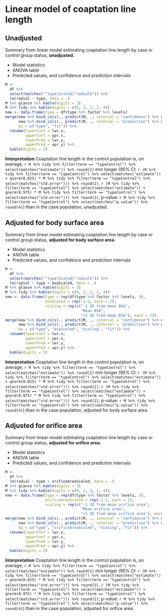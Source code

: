 # Linear model of coaptation line length

## Unadjusted

Summary from linear model estimating coaptation line length by case or control group status,
**unadjusted.**

* Model statistics
* ANOVA table
* Predicted values, and confidence and prediction intervals

```r
M <- 
  df %>%
  select(matches("^type|Scaled|^radial$")) %>% 
  lm(radial ~ type, data = .)
M %>% glance %>% kable(digits = 3)
M %>% tidy %>% kable(digits = c(0, 2, 2, 2, 4))
new <- data.frame(type = df$type %>% factor %>% levels)
merge(new %>% bind_cols(., predict(M, ., interval = "confidence") %>% data.frame),
      new %>% bind_cols(., predict(M, ., interval = "prediction") %>% data.frame),
      by = c("type", "fit")) %>% 
  rename(lowerConf = lwr.x,
         upperConf = upr.x,
         lowerPred = lwr.y,
         upperPred = upr.y) %>% 
  kable(digits = 2)
```

**Interpretation**
Coaptation line length in the control population is, on average,
`r M %>% tidy %>% filter(term == "typeControl") %>% select(matches("estimate")) %>% round(2)` mm longer 
(95% CI: 
`r (M %>% tidy %>% filter(term == "typeControl") %>% select(matches("estimate")) + qnorm(0.025) * M %>% tidy %>% filter(term == "typeControl") %>% select(matches("std.error"))) %>% round(2)`, 
`r (M %>% tidy %>% filter(term == "typeControl") %>% select(matches("estimate")) + qnorm(0.975) * M %>% tidy %>% filter(term == "typeControl") %>% select(matches("std.error"))) %>% round(2)`;
p-value:
`r M %>% tidy %>% filter(term == "typeControl") %>% select(matches("p.value")) %>% round(4)`)
than in the case population,
unadjusted.


## Adjusted for body surface area

Summary from linear model estimating coaptation line length by case or control group status,
**adjusted for body surface area.**

* Model statistics
* ANOVA table
* Predicted values, and confidence and prediction intervals

```r
M <- 
  df %>%
  select(matches("^type|Scaled|^radial$")) %>% 
  lm(radial ~ type + bsaScaled, data = .)
M %>% glance %>% kable(digits = 3)
M %>% tidy %>% kable(digits = c(0, 2, 2, 2, 4))
new <- data.frame(type = rep(df$type %>% factor %>% levels, 3),
                  bsaScaled = rep(-1:1, each = 2),
                  scaling = rep(c("-1 SD from mean BSA",
                                  "Mean BSA",
                                  "+1 SD from mean BSA"), each = 2))
merge(new %>% bind_cols(., predict(M, ., interval = "confidence") %>% data.frame),
      new %>% bind_cols(., predict(M, ., interval = "prediction") %>% data.frame),
      by = c("type", "bsaScaled", "scaling", "fit")) %>% 
  rename(lowerConf = lwr.x,
         upperConf = upr.x,
         lowerPred = lwr.y,
         upperPred = upr.y) %>% 
  kable(digits = 2)
```

**Interpretation**
Coaptation line length in the control population is, on average,
`r M %>% tidy %>% filter(term == "typeControl") %>% select(matches("estimate")) %>% round(2)` mm longer 
(95% CI: 
`r (M %>% tidy %>% filter(term == "typeControl") %>% select(matches("estimate")) + qnorm(0.025) * M %>% tidy %>% filter(term == "typeControl") %>% select(matches("std.error"))) %>% round(2)`, 
`r (M %>% tidy %>% filter(term == "typeControl") %>% select(matches("estimate")) + qnorm(0.975) * M %>% tidy %>% filter(term == "typeControl") %>% select(matches("std.error"))) %>% round(2)`;
p-value:
`r M %>% tidy %>% filter(term == "typeControl") %>% select(matches("p.value")) %>% round(4)`)
than in the case population,
adjusted for body surface area.


## Adjusted for orifice area

Summary from linear model estimating coaptation line length by case or control group status,
**adjusted for orifice area.**

* Model statistics
* ANOVA table
* Predicted values, and confidence and prediction intervals

```r
M <- 
  df %>%
  lm(radial ~ type + orificeAreaScaled, data = .)
M %>% glance %>% kable(digits = 3)
M %>% tidy %>% kable(digits = c(0, 2, 2, 2, 4))
new <- data.frame(type = rep(df$type %>% factor %>% levels, 3),
                  orificeAreaScaled = rep(-1:1, each = 2),
                  scaling = rep(c("-1 SD from mean orifice area",
                                  "Mean orifice area",
                                  "+1 SD from mean orifice area"), each = 2))
merge(new %>% bind_cols(., predict(M, ., interval = "confidence") %>% data.frame),
      new %>% bind_cols(., predict(M, ., interval = "prediction") %>% data.frame),
      by = c("type", "orificeAreaScaled", "scaling", "fit")) %>% 
  rename(lowerConf = lwr.x,
         upperConf = upr.x,
         lowerPred = lwr.y,
         upperPred = upr.y) %>% 
  kable(digits = 2)
```

**Interpretation**
Coaptation line length in the control population is, on average,
`r M %>% tidy %>% filter(term == "typeControl") %>% select(matches("estimate")) %>% round(2)` mm longer 
(95% CI: 
`r (M %>% tidy %>% filter(term == "typeControl") %>% select(matches("estimate")) + qnorm(0.025) * M %>% tidy %>% filter(term == "typeControl") %>% select(matches("std.error"))) %>% round(2)`, 
`r (M %>% tidy %>% filter(term == "typeControl") %>% select(matches("estimate")) + qnorm(0.975) * M %>% tidy %>% filter(term == "typeControl") %>% select(matches("std.error"))) %>% round(2)`;
p-value:
`r M %>% tidy %>% filter(term == "typeControl") %>% select(matches("p.value")) %>% round(4)`)
than in the case population,
adjusted for orifice area.
